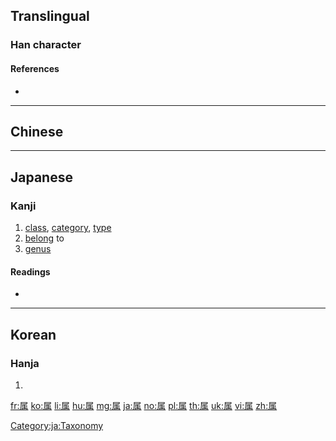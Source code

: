{{also|屬}}
==Translingual==

===Han character===
{{Han char|rn=44|rad=尸|as=09|sn=12|four=|canj=SHLB|ids=⿸尸禹}}

====References====
* {{Han ref|kx=0303.050|dkj=07754|dj=0600.230|hdz=20978.120|uh=5C5E|ud=23646}}

----

==Chinese==
{{zh-see|屬}}

----

==Japanese==

===Kanji===
{{ja-kanji|grade=5|rs=尸09}}

# [[class]], [[category]], [[type]]
# [[belong]] to
# [[genus]]

====Readings====
* {{ja-readings|on=[[ぞく]] (zoku), [[しょく]] (shoku), [[しゅ]] (shu)|kun=[[やから]] (yakara), [[つく]] (tsuku), [[さかん]] (sakan)}}

[[Category:ja:Taxonomy]]

----

==Korean==

===Hanja===
{{ko-hanja|hangeul=[[촉]], [[속]]|rv=chok, sok|mr=ch'ok, sok}}

# {{defn|lang=ko|sort=尸09}}

[[fr:属]]
[[ko:属]]
[[li:属]]
[[hu:属]]
[[mg:属]]
[[ja:属]]
[[no:属]]
[[pl:属]]
[[th:属]]
[[uk:属]]
[[vi:属]]
[[zh:属]]